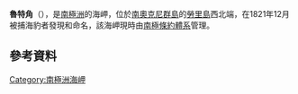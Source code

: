 {{coord|60|44|S|44|49|W|display=title}}

'''魯特角'''（{{lang-en|Route Point}}），是[[南極洲|南極洲]]的海岬，位於[[南奧克尼群島|南奧克尼群島]]的[[勞里島|勞里島]]西北端，在1821年12月被捕海豹者發現和命名，該海岬現時由[[南極條約體系|南極條約體系]]管理。

==參考資料==
{{usgs-gazetteer}}

{{Antarctica-geo-stub}}
[[Category:南極洲海岬|Category:南極洲海岬]]
